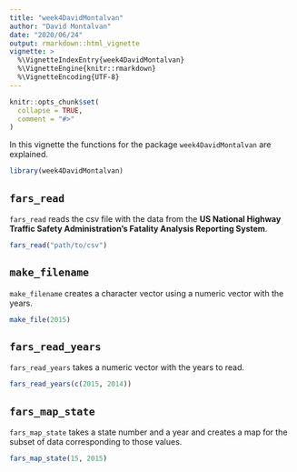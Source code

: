 ```yaml
---
title: "week4DavidMontalvan"
author: "David Montalvan"
date: "2020/06/24"
output: rmarkdown::html_vignette
vignette: >
  %\VignetteIndexEntry{week4DavidMontalvan}
  %\VignetteEngine{knitr::rmarkdown}
  %\VignetteEncoding{UTF-8}
---
```


```r
knitr::opts_chunk$set(
  collapse = TRUE,
  comment = "#>"
)
```

In this vignette the functions for the package `week4DavidMontalvan` are explained.

```r
library(week4DavidMontalvan)
```
## `fars_read`

`fars_read` reads the csv file with the data from
the **US National Highway Traffic Safety Administration's
Fatality Analysis Reporting System**.

```r
fars_read("path/to/csv")
```

## `make_filename`

`make_filename` creates a character vector using
a numeric vector with the years.

```r
make_file(2015)
```

## `fars_read_years`

`fars_read_years` takes a numeric vector with the
years to read.

```r
fars_read_years(c(2015, 2014))
```

## `fars_map_state`

`fars_map_state` takes a state number and a year and
creates a map for the subset of data corresponding
to those values.

```r
fars_map_state(15, 2015)
```
